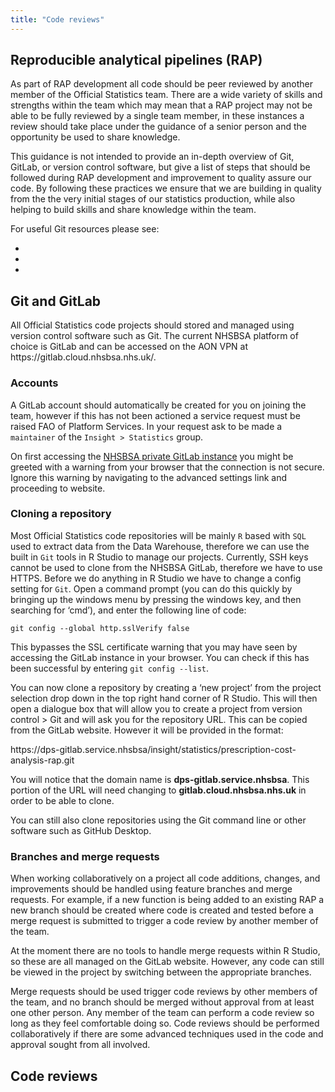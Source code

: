 ```yaml
---
title: "Code reviews"
---
```


## Reproducible analytical pipelines (RAP)

As part of RAP development all code should be peer reviewed by another member of the Official Statistics team. There are a wide variety of skills and strengths within the team which may mean that a RAP project may not be able to be fully reviewed by a single team member, in these instances a review should take place under the guidance of a senior person and the opportunity be used to share knowledge.

This guidance is not intended to provide an in-depth overview of Git, GitLab, or version control software, but give a list of steps that should be followed during RAP development and improvement to quality assure our code. By following these practices we ensure that we are building in quality from the the very initial stages of our statistics production, while also helping to build skills and share knowledge within the team.

For useful Git resources please see:

*
*
*

## Git and GitLab

All Official Statistics code projects should stored and managed using version control software such as Git. The current NHSBSA platform of choice is GitLab and can be accessed on the AON VPN at https://gitlab.cloud.nhsbsa.nhs.uk/. 

### Accounts

A GitLab account should automatically be created for you on joining the team, however if this has not been actioned a service request must be raised FAO of Platform Services. In your request ask to be made a `maintainer` of the `Insight > Statistics` group.

On first accessing the [NHSBSA private GitLab instance](https://gitlab.cloud.nhsbsa.nhs.uk/) you might be greeted with a warning from your browser that the connection is not secure. Ignore this warning by navigating to the advanced settings link and proceeding to website.

### Cloning a repository

Most Official Statistics code repositories will be mainly `R` based with `SQL` used to extract data from the Data Warehouse, therefore we can use the built in `Git` tools in R Studio to manage our projects. Currently, SSH keys cannot be used to clone from the NHSBSA GitLab, therefore we have to use HTTPS. Before we do anything in R Studio we have to change a config setting for `Git`. Open a command prompt (you can do this quickly by bringing up the windows menu by pressing the windows key, and then searching for 'cmd'), and enter the following line of code:

`git config --global http.sslVerify false`

This bypasses the SSL certificate warning that you may have seen by accessing the GitLab instance in your browser. You can check if this has been successful by entering `git config --list`.

You can now clone a repository by creating a 'new project' from the project selection drop down in the top right hand corner of R Studio. This will then open a dialogue box that will allow you to create a project from version control > Git and will ask you for the repository URL. This can be copied from the GitLab website. However it will be provided in the format:

https://dps-gitlab.service.nhsbsa/insight/statistics/prescription-cost-analysis-rap.git

You will notice that the domain name is **dps-gitlab.service.nhsbsa**. This portion of the URL will need changing to **gitlab.cloud.nhsbsa.nhs.uk** in order to be able to clone.

You can still also clone repositories using the Git command line or other software such as GitHub Desktop.

### Branches and merge requests

When working collaboratively on a project all code additions, changes, and improvements should be handled using feature branches and merge requests. For example, if a new function is being added to an existing RAP a new branch should be created where code is created and tested before a merge request is submitted to trigger a code review by another member of the team.

At the moment there are no tools to handle merge requests within R Studio, so these are all managed on the GitLab website. However, any code can still be viewed in the project by switching between the appropriate branches.

Merge requests should be used trigger code reviews by other members of the team, and no branch should be merged without approval from at least one other person. Any member of the team can perform a code review so long as they feel comfortable doing so. Code reviews should be performed collaboratively if there are some advanced techniques used in the code and approval sought from all involved.

## Code reviews


